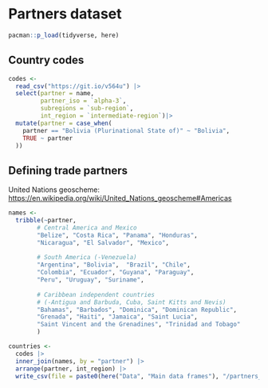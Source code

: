 # Partners dataset

```r
pacman::p_load(tidyverse, here)
```

## Country codes

```r
codes <-
  read_csv("https://git.io/v564u") |> 
  select(partner = name,
         partner_iso = `alpha-3`,
         subregions = `sub-region`,
         int_region = `intermediate-region`)|> 
  mutate(partner = case_when(
    partner == "Bolivia (Plurinational State of)" ~ "Bolivia",
    TRUE ~ partner 
  ))
```

## Defining trade partners

United Nations geoscheme: <https://en.wikipedia.org/wiki/United_Nations_geoscheme#Americas>

```r
names <- 
  tribble(~partner,
        # Central America and Mexico
        "Belize", "Costa Rica", "Panama", "Honduras",
        "Nicaragua", "El Salvador", "Mexico",
        
        # South America (-Venezuela)
        "Argentina", "Bolivia",  "Brazil", "Chile",
        "Colombia", "Ecuador", "Guyana", "Paraguay", 
        "Peru", "Uruguay", "Suriname",
        
        # Caribbean independent countries
        # (-Antigua and Barbuda, Cuba, Saint Kitts and Nevis)
        "Bahamas", "Barbados", "Dominica", "Dominican Republic",
        "Grenada", "Haiti", "Jamaica", "Saint Lucia", 
        "Saint Vincent and the Grenadines", "Trinidad and Tobago"
        )
```

```r
countries <- 
  codes |> 
  inner_join(names, by = "partner") |> 
  arrange(partner, int_region) |> 
  write_csv(file = paste0(here("Data", "Main data frames"), "/partners_names.csv"))
```
